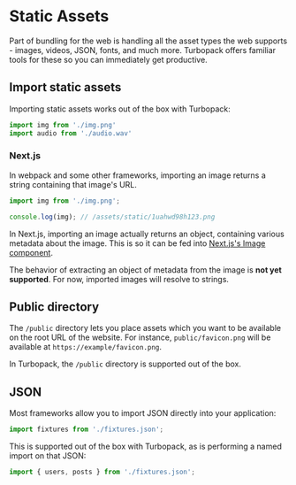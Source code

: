 # Static Assets

Part of bundling for the web is handling all the asset types the web supports - images, videos, JSON, fonts, and much more. Turbopack offers familiar tools for these so you can immediately get productive.

## Import static assets

Importing static assets works out of the box with Turbopack:

```ts
import img from './img.png'
import audio from './audio.wav'
```

### Next.js

In webpack and some other frameworks, importing an image returns a string containing that image's URL.

```ts
import img from './img.png';

console.log(img); // /assets/static/1uahwd98h123.png
```

In Next.js, importing an image actually returns an object, containing various metadata about the image. This is so it can be fed into [Next.js's Image component](https://nextjs.org/docs/basic-features/image-optimization#local-images).

The behavior of extracting an object of metadata from the image is **not yet supported**. For now, imported images will resolve to strings.

## Public directory

The `/public` directory lets you place assets which you want to be available on the root URL of the website. For instance, `public/favicon.png` will be available at `https://example/favicon.png`.

In Turbopack, the `/public` directory is supported out of the box.

## JSON

Most frameworks allow you to import JSON directly into your application:

```ts
import fixtures from './fixtures.json';
```

This is supported out of the box with Turbopack, as is performing a named import on that JSON:

```ts
import { users, posts } from './fixtures.json';
```
